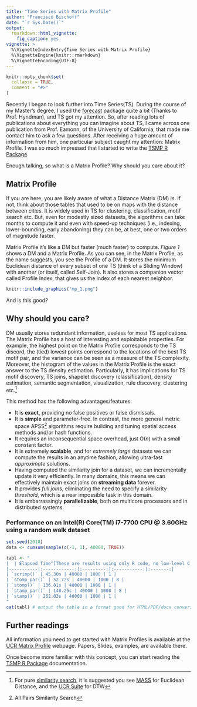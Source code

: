 ---
title: "Time Series with Matrix Profile"
author: "Francisco Bischoff"
date: "`r Sys.Date()`"
output: 
  rmarkdown::html_vignette:
    fig_caption: yes
vignette: >
  %\VignetteIndexEntry{Time Series with Matrix Profile}
  %\VignetteEngine{knitr::rmarkdown}
  %\VignetteEncoding{UTF-8}
---

```{r setup, include = FALSE}
knitr::opts_chunk$set(
  collapse = TRUE,
  comment = "#>"
)
```

Recently I began to look further into Time Series(TS). During the course of my Master's degree, I used the [forecast](https://CRAN.R-project.org/package=forecast) package quite a bit (Thanks to Prof. Hyndman), and TS got my attention. So, after reading lots of publications about everything you can imagine about TS, I came across one publication from Prof. Eamonn, of the University of California, that made me contact him to ask a few questions. After receiving a huge amount of information from him, one particular subject caught my attention: Matrix Profile. I was so much impressed that I started to write the [TSMP R Package](https://franzbischoff.github.io/tsmp/).

Enough talking, so what is a Matrix Profile? Why should you care about it?

## Matrix Profile

If you are here, you are likely aware of what a Distance Matrix (DM) is. If not, think about those tables that used to be on maps with the distance between cities. It is widely used in TS for clustering, classification, motif search etc. But, even for modestly sized datasets, the algorithms can take months to compute it and even with speed-up techniques (i.e., indexing, lower-bounding, early abandoning) they can be, at best, one or two orders of magnitude faster.

Matrix Profile it's like a DM but faster (much faster) to compute. _Figure 1_ shows a DM and a Matrix Profile. As you can see, in the Matrix Profile, as the name suggests, you see the Profile of a DM. It stores the minimum Euclidean distance of every subset of one TS (think of a Sliding Window) with another (or itself, called Self-Join). It also stores a companion vector called Profile Index, that gives us the index of each nearest neighbor.

```{r Figure 1, echo=FALSE, fig.cap="Figure 1: Distance Matrix and its Matrix Profile.", out.width=350, out.height=350, message=FALSE, warning=FALSE}
knitr::include_graphics("mp_1.png")
```

And is this good?

## Why should you care?

DM usually stores redundant information, useless for most TS applications. The Matrix Profile has a host of interesting and exploitable properties. For example, the highest point on the Matrix Profile corresponds to the TS discord, the (tied) lowest points correspond to the locations of the best TS motif pair, and the variance can be seen as a measure of the TS complexity. Moreover, the histogram of the values in the Matrix Profile is the exact answer to the TS density estimation. Particularly, it has implications for TS motif discovery, TS joins, shapelet discovery (classification), density estimation, semantic segmentation, visualization, rule discovery, clustering etc.^[For pure [similarity search](https://en.wikipedia.org/wiki/Similarity_search), it is suggested you see [MASS](http://www.cs.unm.edu/~mueen/FastestSimilaritySearch.html) for Euclidean Distance, and the [UCR Suite](http://www.cs.ucr.edu/~eamonn/UCRsuite.html) for DTW]

This method has the following advantages/features:

- It is **exact**, providing no false positives or false dismissals.
- It is **simple** and parameter-free. In contrast, the more general metric space APSS^[All Pairs Similarity Search] algorithms require building and tuning spatial access methods and/or hash functions.
- It requires an inconsequential space overhead, just O(_n_) with a small constant factor.
- It is extremely **scalable**, and for _extremely large_ datasets we can compute the results in an anytime fashion, allowing ultra-fast _approximate_ solutions.
- Having computed the similarity join for a dataset, we can incrementally update it very efficiently. In many domains, this means we can effectively maintain exact joins on **streaming data** forever.
- It provides _full joins_, eliminating the need to specify a similarity _threshold_, which is a near impossible task in this domain.
- It is embarrassingly **parallelizable**, both on multicore processors and in distributed systems.


### Performance on an Intel(R) Core(TM) i7-7700 CPU @ 3.60GHz using a random walk dataset

```{r eval=FALSE, include=TRUE}
set.seed(2018)
data <- cumsum(sample(c(-1, 1), 40000, TRUE))
```

```{r table1, echo=FALSE, message=FALSE, warnings=FALSE, results='asis'}
tabl <- "
|  | Elapsed Time^[These are results using only R code, no low-level C code optimizations] | Data size | Window size | Threads |
|-----------|:------------:|:---------:|:-----------:|:-------:|
| `scrimp()` | 45.30s | 40000 | 1000 | 1 |
| `stomp_par()` | 52.72s | 40000 | 1000 | 8 |
| `stomp()` | 136.01s | 40000 | 1000 | 1 |
| `stamp_par()` | 140.25s | 40000 | 1000 | 8 |
| `stamp()` | 262.03s | 40000 | 1000 | 1 |
"
cat(tabl) # output the table in a format good for HTML/PDF/docx conversion
```


## Further readings

All information you need to get started with Matrix Profiles is available at the [UCR Matrix Profile](http://www.cs.ucr.edu/~eamonn/MatrixProfile.html) webpage. Papers, Slides, examples, are available there.

Once become more familiar with this concept, you can start reading the [TSMP R Package](https://franzbischoff.github.io/tsmp/) documentation.

